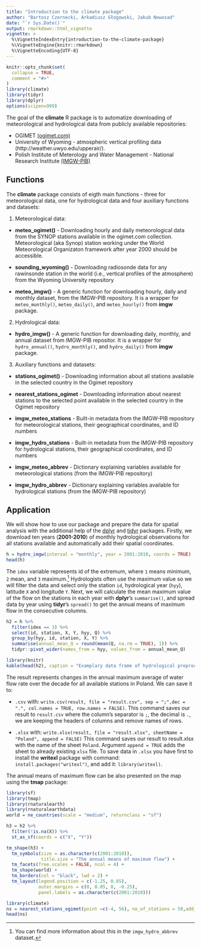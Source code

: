 ```yaml
---
title: "Introduction to the climate package"
author: "Bartosz Czernecki, Arkadiusz Głogowski, Jakub Nowosad"
date: "`r Sys.Date()`"
output: rmarkdown::html_vignette
vignette: >
  %\VignetteIndexEntry{introduction-to-the-climate-package}
  %\VignetteEngine{knitr::rmarkdown}
  %\VignetteEncoding{UTF-8}
---
```


```r
knitr::opts_chunk$set(
  collapse = TRUE,
  comment = "#>"
)
library(climate)
library(tidyr)
library(dplyr)
options(scipen=999)
```

The goal of the  **climate** R package is to automatize downloading of meteorological
and hydrological data from publicly available repositories:

- OGIMET [(ogimet.com)](http://ogimet.com/index.phtml.en) 
- University of Wyoming - atmospheric vertical profiling data (http://weather.uwyo.edu/upperair/).
- Polish Institute of Meterology and Water Management - National Research Institute [(IMGW-PIB)](https://dane.imgw.pl/)

## Functions 

The **climate** package consists of eigth main functions - three for meteorological data, one for hydrological data and four auxiliary functions and datasets:

1. Meteorological data:

- **meteo_ogimet()** - Downloading hourly and daily meteorological data from the SYNOP stations available in the ogimet.com collection.
Meteorological (aka Synop) station working under the World Meteorological Organizaton framework after year 2000 should be accessible.

- **sounding_wyoming()** - Downloading radiosonde data for any rawinsonde station in the world (i.e., vertical profiles of the atmosphere) 
from the Wyoming University
repository

- **meteo_imgw()** - A generic function for downloading hourly, daily and monthly dataset,
from the IMGW-PIB repository. It is a wrapper for `meteo_monthly()`, `meteo_daily()`,
and `meteo_hourly()` from **imgw** package.

2. Hydrological data: 

- **hydro_imgw()** -  A generic function for downloading daily, monthly, and annual dataset
from IMGW-PIB repositor. It is a wrapper for `hydro_annual()`, `hydro_monthly()`, and `hydro_daily()` from **imgw** package.

3. Auxiliary functions and datasets: 

- **stations_ogimet()** - Downloading information about all stations available in the selected
country in the Ogimet repository

- **nearest_stations_ogimet** - Downloading information about nearest stations to the selected point
available in the selected country in the Ogimet repository

- **imgw_meteo_stations** - Built-in   metadata from the IMGW-PIB repository for   meteorological   stations,   their   geographical
coordinates, and ID numbers

- **imgw_hydro_stations** - Built-in metadata from the IMGW-PIB repository for   hydrological   stations,    their   geographical
coordinates, and ID numbers

- **imgw_meteo_abbrev** - Dictionary explaining variables available for meteorological stations (from the IMGW-PIB repository)

- **imgw_hydro_abbrev** - Dictionary explaining variables available for hydrological stations (from the IMGW-PIB repository)

    
## Application

We will show how to use our package and prepare the data for spatial analysis with the additional help of the [dplyr](https://CRAN.R-project.org/package=dplyr) and [tidyr](https://CRAN.R-project.org/package=tidyr) packages.
Firstly, we download ten years (**2001-2010**) of monthly hydrological observations for all stations available and automatically add their spatial coordinates. 

```r
h = hydro_imgw(interval = "monthly", year = 2001:2010, coords = TRUE)
head(h)
```

The `idex` variable represents id of the extremum, where `1` means minimum, `2` mean, and `3` maximum.^[You can find more information about this in the `imgw_hydro_abbrev` dataset.]
Hydrologists often use the maximum value so we will filter the data and select only the station `id`, hydrological year (`hyy`), latitude `X` and longitude `Y`.
Next, we will calculate the mean maximum value of the flow on the stations in each year with **dplyr**'s `summarise()`, and spread data by year using **tidyr**'s `spread()` to get the annual means of maximum flow in the consecutive columns.

```r
h2 = h %>%
  filter(idex == 3) %>%
  select(id, station, X, Y, hyy, Q) %>%
  group_by(hyy, id, station, X, Y) %>%
  summarise(annual_mean_Q = round(mean(Q, na.rm = TRUE), 1)) %>% 
  tidyr::pivot_wider(names_from = hyy, values_from = annual_mean_Q)
```

```r
library(knitr)
kable(head(h2), caption = "Examplary data frame of hydrological preprocesssing.")
```

<!-- The resulting table can be easily exported to any spatial software with a changing annual maximum annual average water flow rate over the decade for Poland as a whole. -->
The result represents changes in the annual maximum average of water flow rate over the decade for all available stations in Poland. 
We can save it to:

- `.csv` with: `write.csv(result, file = "result.csv", sep = ";",dec = ".", col.names = TRUE, row.names = FALSE)`. 
This command saves our result to `result.csv` where the column's separator is `;`, the decimal is `.`, we are keeping the headers of columns and remove names of rows.

- `.xlsx` with: `write.xlsx(result, file = "result.xlsx", sheetName = "Poland", append = FALSE)`
This command saves our result to result.xlsx with the name of the sheet `Poland`. Argument `append = TRUE` adds the sheet to already existing `xlsx` file.
To save data in `.xlsx` you have first to install the **writexl** package with command: `install.packages("writexl")`, and add it: `library(writexl)`.
 
The annual means of maximum flow can be also presented on the map using the **tmap** package:

```r
library(sf)
library(tmap)
library(rnaturalearth)
library(rnaturalearthdata)
world = ne_countries(scale = "medium", returnclass = "sf")

h3 = h2 %>% 
  filter(!is.na(X)) %>% 
  st_as_sf(coords = c("X", "Y"))

tm_shape(h3) + 
  tm_symbols(size = as.character(c(2001:2010)),
             title.size = "The annual means of maximum flow") +
  tm_facets(free.scales = FALSE, ncol = 4) + 
  tm_shape(world) + 
  tm_borders(col = "black", lwd = 2) +
  tm_layout(legend.position = c(-1.25, 0.05),
            outer.margins = c(0, 0.05, 0, -0.25),
            panel.labels = as.character(c(2001:2010)))
```

```r
library(climate)
ns = nearest_stations_ogimet(point =c(-4, 56), no_of_stations = 50,add_map = TRUE)
head(ns)
```
<!-- ![Mean maximum annual flow](../../docs/articles/articles/pl_files/figure-html/unnamed-chunk-1-1.png) -->

